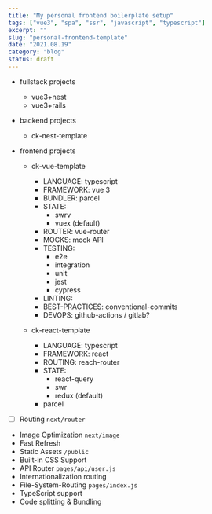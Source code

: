 ```yaml
---
title: "My personal frontend boilerplate setup"
tags: ["vue3", "spa", "ssr", "javascript", "typescript"]
excerpt: ""
slug: "personal-frontend-template"
date: "2021.08.19"
category: "blog"
status: draft
---
```


- fullstack projects
  - vue3+nest
  - vue3+rails
- backend projects
  - ck-nest-template
- frontend projects

  - ck-vue-template

    - LANGUAGE: typescript
    - FRAMEWORK: vue 3
    - BUNDLER: parcel
    - STATE:
      - swrv
      - vuex (default)
    - ROUTER: vue-router
    - MOCKS: mock API
    - TESTING:
      - e2e
      - integration
      - unit
      - jest
      - cypress
    - LINTING:
    - BEST-PRACTICES: conventional-commits
    - DEVOPS: github-actions / gitlab?

  - ck-react-template
    - LANGUAGE: typescript
    - FRAMEWORK: react
    - ROUTING: reach-router
    - STATE:
      - react-query
      - swr
      - redux (default)
    - parcel

- [ ] Routing `next/router`
- Image Optimization `next/image`
- Fast Refresh
- Static Assets `/public`
- Built-in CSS Support
- API Router `pages/api/user.js`
- Internationalization routing
- File-System-Routing `pages/index.js`
- TypeScript support
- Code splitting & Bundling
